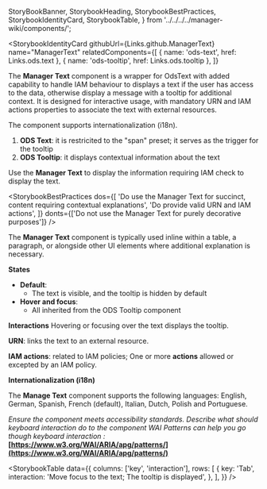   StoryBookBanner,
  StorybookHeading,
  StorybookBestPractices,
  StorybookIdentityCard,
  StorybookTable,
} from '../../../../manager-wiki/components/';

<Meta title="Core/Manager React Components/Components/Manager Text/Documentation" />

<StoryBookBanner of={meta} />

<Canvas layout="centered" of={Default} sourceState="none" />

<StorybookHeading label="Overview" level={2} />

<StorybookIdentityCard
  githubUrl={Links.github.ManagerText}
  name="ManagerText"
  relatedComponents={[
    { name: 'ods-text', href: Links.ods.text },
    { name: 'ods-tooltip', href: Links.ods.tooltip },
  ]}
>

The **Manager Text** component is a wrapper for OdsText with added capability to handle IAM behaviour to displays a text if the user has access to the data, otherwise display a message with a tooltip for additional context. It is designed for interactive usage, with mandatory URN and IAM actions properties to associate the text with external resources.

The component supports internationalization (i18n).

</StorybookIdentityCard>

<StorybookHeading label="Anatomy" level={2} />

1. **ODS Text**: it is restricited to the "span" preset; it serves as the trigger for the tooltip
2. **ODS Tooltip**: it displays contextual information about the text

<StorybookHeading label="Usage" level={2} />

Use the **Manager Text** to display the information requiring IAM check to display the text.

<StorybookHeading label="Dos & Don'ts" level={2} />

<StorybookBestPractices
  dos={[
    'Do use the Manager Text for succinct, content requiring contextual explanations',
    'Do provide valid URN and IAM actions',
  ]}
  donts={['Do not use the Manager Text for purely decorative purposes']}
/>

<StorybookHeading label="Placement" level={2} />

The **Manager Text** component is typically used inline within a table, a paragraph, or alongside other UI elements where additional explanation is necessary.

<StorybookHeading label="Behavior" level={2} />

**States**

- **Default**:
  - The text is visible, and the tooltip is hidden by default
- **Hover and focus**:
  - All inherited from the ODS Tooltip component

**Interactions**
Hovering or focusing over the text displays the tooltip.

**URN**: links the text to an external resource.

**IAM actions**: related to IAM policies; One or more **actions** allowed or excepted by an IAM policy.

<StorybookHeading label="Variation" level={2} />

**Internationalization (i18n)**

The **Manage Text** component supports the following languages: English, German, Spanish, French (default), Italian, Dutch, Polish and Portuguese.

<StorybookHeading label="Accessiblity" level={2} />

_Ensure the component meets accessibility standards.
Describe what should keyboard interaction do to the component
WAI Patterns can help you go though keyboard interaction :_ **[https://www.w3.org/WAI/ARIA/apg/patterns/](https://www.w3.org/WAI/ARIA/apg/patterns/)**

<StorybookTable
  data={{
    columns: ['key', 'interaction'],
    rows: [
      {
        key: 'Tab',
        interaction: 'Move focus to the text; The tooltip is displayed',
      },
    ],
  }}
/>
